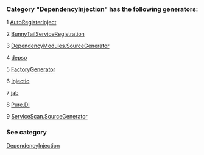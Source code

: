 ### Category "DependencyInjection" has the following generators:

   1 [AutoRegisterInject](/docs/AutoRegisterInject)

   2 [BunnyTailServiceRegistration](/docs/BunnyTailServiceRegistration)

   3 [DependencyModules.SourceGenerator](/docs/DependencyModules.SourceGenerator)

   4 [depso](/docs/depso)

   5 [FactoryGenerator](/docs/FactoryGenerator)

   6 [Injectio](/docs/Injectio)

   7 [jab](/docs/jab)

   8 [Pure.DI](/docs/Pure.DI)

   9 [ServiceScan.SourceGenerator](/docs/ServiceScan.SourceGenerator)

### See category

[DependencyInjection](/docs/Categories/DependencyInjection)
